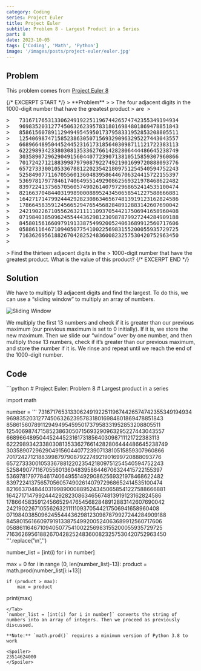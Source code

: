 ```yaml
---
category: Coding
series: Project Euler
title: Project Euler
subtitle: Problem 8 - Largest Product in a Series
part: 8
date: 2023-10-05
tags: ['Coding', 'Math', 'Python']
image: '/images/posts/project-euler/euler.jpg'
---
```



## Problem

This problem comes from [Project Euler 8](https://projecteuler.net/problem=8)

<div class="max-md:hidden">
{/* EXCERPT START */}
>	**Problem** 
>
>	The four adjacent digits in the 1000-digit number that have the greatest product
>	are <Math eqn="9 \times 9 \times 8 \times 9 = 5832." />
>	<pre class="not-italic">
>	73167176531330624919225119674426574742355349194934
>	96983520312774506326239578318016984801869478851843
>	85861560789112949495459501737958331952853208805511
>	12540698747158523863050715693290963295227443043557
>	66896648950445244523161731856403098711121722383113
>	62229893423380308135336276614282806444486645238749
>	30358907296290491560440772390713810515859307960866
>	70172427121883998797908792274921901699720888093776
>	65727333001053367881220235421809751254540594752243
>	52584907711670556013604839586446706324415722155397
>	53697817977846174064955149290862569321978468622482
>	83972241375657056057490261407972968652414535100474
>	82166370484403199890008895243450658541227588666881
>	16427171479924442928230863465674813919123162824586
>	17866458359124566529476545682848912883142607690042
>	24219022671055626321111109370544217506941658960408
>	07198403850962455444362981230987879927244284909188
>	84580156166097919133875499200524063689912560717606
>	05886116467109405077541002256983155200055935729725
>	71636269561882670428252483600823257530420752963450
>	</pre>
>	Find the thirteen adjacent digits in the
>	1000-digit number that have the greatest product. What is the value of this product?
{/* EXCERPT END */}
</div>

## Solution
We have to multiply 13 adjacent digits and find the largest. To do this, we can use a “sliding window” to multiply an array of numbers.

![Sliding Window](/images/posts/project-euler/Slide_100.gif)

We multiply the first 13 numbers and check if it is greater than our previous maximum (our previous maximum is set to 0 initially). 
If it is, we store the new maximum. Then we slide our “window” over by one number, 
and then multiply *those* 13 numbers, check if it’s greater than our previous maximum, and store the number if it is. 
We rinse and repeat until we reach the end of the 1000-digit number.

## Code

<Tab url="https://github.com/zlaast/Project-Euler/blob/main/Problems-Python/problem08.py" tab="problem08.py">
```python
# Project Euler: Problem 8
# Largest product in a series

import math

number = '''
73167176531330624919225119674426574742355349194934
96983520312774506326239578318016984801869478851843
85861560789112949495459501737958331952853208805511
12540698747158523863050715693290963295227443043557
66896648950445244523161731856403098711121722383113
62229893423380308135336276614282806444486645238749
30358907296290491560440772390713810515859307960866
70172427121883998797908792274921901699720888093776
65727333001053367881220235421809751254540594752243
52584907711670556013604839586446706324415722155397
53697817977846174064955149290862569321978468622482
83972241375657056057490261407972968652414535100474
82166370484403199890008895243450658541227588666881
16427171479924442928230863465674813919123162824586
17866458359124566529476545682848912883142607690042
24219022671055626321111109370544217506941658960408
07198403850962455444362981230987879927244284909188
84580156166097919133875499200524063689912560717606
05886116467109405077541002256983155200055935729725
71636269561882670428252483600823257530420752963450
'''.replace('\n','')

number_list = [int(i) for i in number]

max = 0
for i in range (0, len(number_list)-13):
    product = math.prod(number_list[i:i+13])

    if (product > max):
        max = product

print(max)
```
</Tab>
`number_list = [int(i) for i in number]` converts the string of numbers into an array of integers. Then we proceed as previously discussed.

**Note:** `math.prod()` requires a minimum version of Python 3.8 to work

<Spoiler>
23514624000
</Spoiler>
